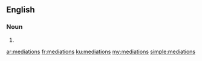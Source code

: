 ==English==

===Noun===
{{head|en|noun plural form}}

# {{plural of|mediation|lang=en}}

[[ar:mediations]]
[[fr:mediations]]
[[ku:mediations]]
[[my:mediations]]
[[simple:mediations]]
